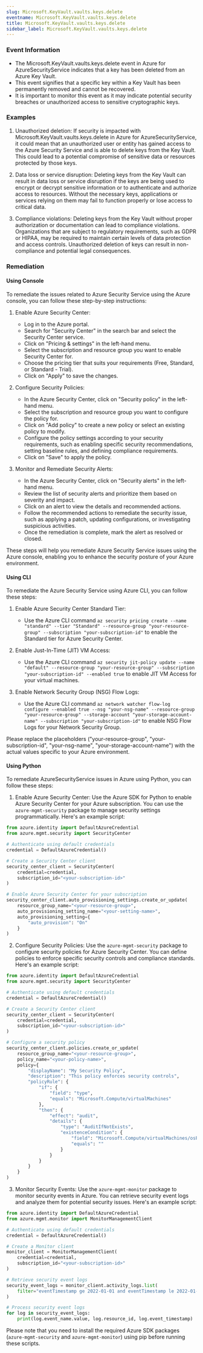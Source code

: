 ```yaml
--- 
slug: Microsoft.KeyVault.vaults.keys.delete
eventname: Microsoft.KeyVault.vaults.keys.delete
title: Microsoft.KeyVault.vaults.keys.delete
sidebar_label: Microsoft.KeyVault.vaults.keys.delete
---
```

                       
### Event Information

- The Microsoft.KeyVault.vaults.keys.delete event in Azure for AzureSecurityService indicates that a key has been deleted from an Azure Key Vault.
- This event signifies that a specific key within a Key Vault has been permanently removed and cannot be recovered.
- It is important to monitor this event as it may indicate potential security breaches or unauthorized access to sensitive cryptographic keys.


### Examples

1. Unauthorized deletion: If security is impacted with Microsoft.KeyVault.vaults.keys.delete in Azure for AzureSecurityService, it could mean that an unauthorized user or entity has gained access to the Azure Security Service and is able to delete keys from the Key Vault. This could lead to a potential compromise of sensitive data or resources protected by those keys.

2. Data loss or service disruption: Deleting keys from the Key Vault can result in data loss or service disruption if the keys are being used to encrypt or decrypt sensitive information or to authenticate and authorize access to resources. Without the necessary keys, applications or services relying on them may fail to function properly or lose access to critical data.

3. Compliance violations: Deleting keys from the Key Vault without proper authorization or documentation can lead to compliance violations. Organizations that are subject to regulatory requirements, such as GDPR or HIPAA, may be required to maintain certain levels of data protection and access controls. Unauthorized deletion of keys can result in non-compliance and potential legal consequences.

### Remediation

#### Using Console

To remediate the issues related to Azure Security Service using the Azure console, you can follow these step-by-step instructions:

1. Enable Azure Security Center:
   - Log in to the Azure portal.
   - Search for "Security Center" in the search bar and select the Security Center service.
   - Click on "Pricing & settings" in the left-hand menu.
   - Select the subscription and resource group you want to enable Security Center for.
   - Choose the pricing tier that suits your requirements (Free, Standard, or Standard - Trial).
   - Click on "Apply" to save the changes.

2. Configure Security Policies:
   - In the Azure Security Center, click on "Security policy" in the left-hand menu.
   - Select the subscription and resource group you want to configure the policy for.
   - Click on "Add policy" to create a new policy or select an existing policy to modify.
   - Configure the policy settings according to your security requirements, such as enabling specific security recommendations, setting baseline rules, and defining compliance requirements.
   - Click on "Save" to apply the policy.

3. Monitor and Remediate Security Alerts:
   - In the Azure Security Center, click on "Security alerts" in the left-hand menu.
   - Review the list of security alerts and prioritize them based on severity and impact.
   - Click on an alert to view the details and recommended actions.
   - Follow the recommended actions to remediate the security issue, such as applying a patch, updating configurations, or investigating suspicious activities.
   - Once the remediation is complete, mark the alert as resolved or closed.

These steps will help you remediate Azure Security Service issues using the Azure console, enabling you to enhance the security posture of your Azure environment.

#### Using CLI

To remediate the Azure Security Service using Azure CLI, you can follow these steps:

1. Enable Azure Security Center Standard Tier:
   - Use the Azure CLI command `az security pricing create --name "standard" --tier "Standard" --resource-group "your-resource-group" --subscription "your-subscription-id"` to enable the Standard tier for Azure Security Center.

2. Enable Just-In-Time (JIT) VM Access:
   - Use the Azure CLI command `az security jit-policy update --name "default" --resource-group "your-resource-group" --subscription "your-subscription-id" --enabled true` to enable JIT VM Access for your virtual machines.

3. Enable Network Security Group (NSG) Flow Logs:
   - Use the Azure CLI command `az network watcher flow-log configure --enabled true --nsg "your-nsg-name" --resource-group "your-resource-group" --storage-account "your-storage-account-name" --subscription "your-subscription-id"` to enable NSG Flow Logs for your Network Security Group.

Please replace the placeholders ("your-resource-group", "your-subscription-id", "your-nsg-name", "your-storage-account-name") with the actual values specific to your Azure environment.

#### Using Python

To remediate AzureSecurityService issues in Azure using Python, you can follow these steps:

1. Enable Azure Security Center: Use the Azure SDK for Python to enable Azure Security Center for your Azure subscription. You can use the `azure-mgmt-security` package to manage security settings programmatically. Here's an example script:

```python
from azure.identity import DefaultAzureCredential
from azure.mgmt.security import SecurityCenter

# Authenticate using default credentials
credential = DefaultAzureCredential()

# Create a Security Center client
security_center_client = SecurityCenter(
    credential=credential,
    subscription_id="<your-subscription-id>"
)

# Enable Azure Security Center for your subscription
security_center_client.auto_provisioning_settings.create_or_update(
    resource_group_name="<your-resource-group>",
    auto_provisioning_setting_name="<your-setting-name>",
    auto_provisioning_setting={
        "auto_provision": "On"
    }
)
```

2. Configure Security Policies: Use the `azure-mgmt-security` package to configure security policies for Azure Security Center. You can define policies to enforce specific security controls and compliance standards. Here's an example script:

```python
from azure.identity import DefaultAzureCredential
from azure.mgmt.security import SecurityCenter

# Authenticate using default credentials
credential = DefaultAzureCredential()

# Create a Security Center client
security_center_client = SecurityCenter(
    credential=credential,
    subscription_id="<your-subscription-id>"
)

# Configure a security policy
security_center_client.policies.create_or_update(
    resource_group_name="<your-resource-group>",
    policy_name="<your-policy-name>",
    policy={
        "displayName": "My Security Policy",
        "description": "This policy enforces security controls",
        "policyRule": {
            "if": {
                "field": "type",
                "equals": "Microsoft.Compute/virtualMachines"
            },
            "then": {
                "effect": "audit",
                "details": {
                    "type": "AuditIfNotExists",
                    "existenceCondition": {
                        "field": "Microsoft.Compute/virtualMachines/osProfile.linuxConfiguration.ssh.publicKeys[].keyData",
                        "equals": ""
                    }
                }
            }
        }
    }
)
```

3. Monitor Security Events: Use the `azure-mgmt-monitor` package to monitor security events in Azure. You can retrieve security event logs and analyze them for potential security issues. Here's an example script:

```python
from azure.identity import DefaultAzureCredential
from azure.mgmt.monitor import MonitorManagementClient

# Authenticate using default credentials
credential = DefaultAzureCredential()

# Create a Monitor client
monitor_client = MonitorManagementClient(
    credential=credential,
    subscription_id="<your-subscription-id>"
)

# Retrieve security event logs
security_event_logs = monitor_client.activity_logs.list(
    filter="eventTimestamp ge 2022-01-01 and eventTimestamp le 2022-01-31 and category eq 'Security'"
)

# Process security event logs
for log in security_event_logs:
    print(log.event_name.value, log.resource_id, log.event_timestamp)
```

Please note that you need to install the required Azure SDK packages (`azure-mgmt-security` and `azure-mgmt-monitor`) using pip before running these scripts.


 